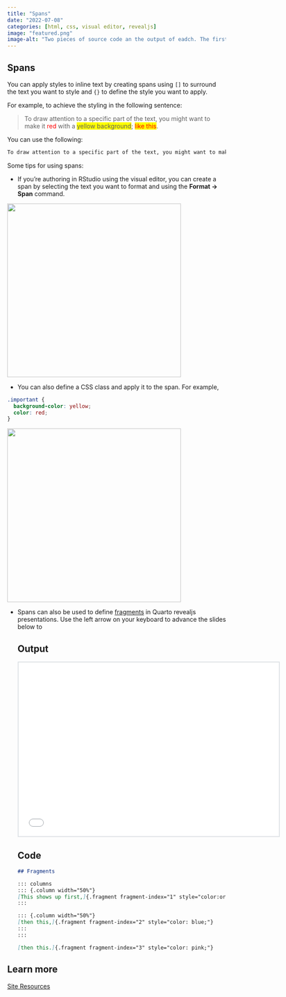 ```yaml
---
title: "Spans"
date: "2022-07-08"
categories: [html, css, visual editor, revealjs]
image: "featured.png"
image-alt: "Two pieces of source code an the output of eadch. The first one shows the sentence To draw attention to a specific part of the text, you might want to make it red with a yellow background; like this. spans used to change color of the text. The second one shows code for a slide with three separate fragments. Both examples are in the blog post."
---
```


## Spans

You can apply styles to inline text by creating spans using `[]` to surround the text you want to style and `{}` to define the style you want to apply.

For example, to achieve the styling in the following sentence:

> To draw attention to a specific part of the text, you might want to make it [red]{style="color: red;"} with a [yellow background]{style="background-color: yellow;"}; [like this]{style="color: red; background-color: yellow;"}.

You can use the following:

``` markdown
To draw attention to a specific part of the text, you might want to make it [red]{style="color: red;"} with a [yellow background]{style="background-color: yellow;"}; [like this]{style="color: red; background-color: yellow;"}.
```

Some tips for using spans:

-   If you're authoring in RStudio using the visual editor, you can create a span by selecting the text you want to format and using the **Format -\> Span** command.

![](visual-editor-highlight.png){fig-alt="Creating a span using the visual editor Span Attributes menu. This menu has four elements: ID, Classes, CSS Styles, and Other. The CSS styles element in the menu shows background-color: yellow;." fig-align="center" width="400"}

-   You can also define a CSS class and apply it to the span. For example,

``` css
.important {
  background-color: yellow;
  color: red;
}
```

![](visual-editor-important.png){fig-alt="Creating a span using the visual editor Span Attributes menu. This menu has four elements: ID, Classes, CSS Styles, and Other. The Classes element in the menu shows .important." fig-align="center" width="400"}

-   Spans can also be used to define [fragments](https://quarto.org/docs/presentations/revealjs/advanced.html#fragments) in Quarto revealjs presentations.
    Use the left arrow on your keyboard to advance the slides below to

    ::: panel-tabset
    ## Output

    ```{=html}
    <iframe width="600px" height="400px" style="border:2px solid #dee2e6;" src="spans.html"></iframe>
    ```
    ## Code

    ``` markdown
    ## Fragments

    ::: columns
    ::: {.column width="50%"}
    [This shows up first,]{.fragment fragment-index="1" style="color:orange;"}
    :::

    ::: {.column width="50%"}
    [then this,]{.fragment fragment-index="2" style="color: blue;"}
    :::
    :::

    [then this.]{.fragment fragment-index="3" style="color: pink;"}
    ```
    :::

## Learn more

[Site Resources](https://quarto.org/docs/websites/website-tools.html#site-resources)
